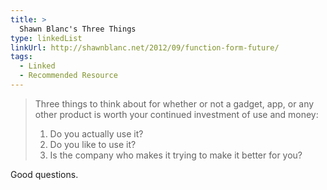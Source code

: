 ```yaml
---
title: >
  Shawn Blanc's Three Things
type: linkedList
linkUrl: http://shawnblanc.net/2012/09/function-form-future/
tags:
  - Linked
  - Recommended Resource
---
```


> Three things to think about for whether or not a gadget, app, or any other product is worth your continued investment of use and money:
> 
> 1.  Do you actually use it?
> 2.  Do you like to use it?
> 3.  Is the company who makes it trying to make it better for you?

Good questions.
